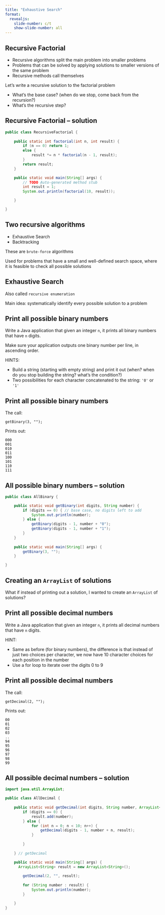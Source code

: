 ```yaml
---
title: "Exhaustive Search"
format:
  revealjs:
    slide-number: c/t
    show-slide-number: all
---
```


## Recursive Factorial

* Recursive algorithms split the main problem into smaller problems
* Problems that can be solved by applying solutions to smaller versions of the same problem
* Recursive methods call themselves

Let's write a recursive solution to the factorial problem

* What's the base case? (when do we stop, come back from the recursion?)
* What's the recursive step?

## Recursive Factorial -- solution

```java
public class RecursiveFactorial {
	
	public static int factorial(int n, int result) {
		if (n == 0) return 1;
		else {
			result *= n * factorial(n - 1, result);
		}
		return result;
	}

	public static void main(String[] args) {
		// TODO Auto-generated method stub
		int result = 1;
		System.out.println(factorial(10, result));

	}

}
```


## Two recursive algorithms

* Exhaustive Search	
* Backtracking	

These are `brute-force` algorithms

Used for problems that have a small and well-defined search space, where it is feasible to check all possible solutions

## Exhaustive	Search

Also called `recursive enumeration`

Main idea: systematically identify every possible solution to a problem

## Print all possible binary numbers

Write a Java application that	given an integer `n`, it prints all binary numbers that have `n` digits.

Make sure your application outputs one binary number per line, in ascending order.

HINTS:

* Build a string (starting with empty string) and print it out (when? when do you stop building the string? what's the condition?)
* Two possibilities for each character concatenated to the string: `'0'` or `'1'`

## Print all possible binary numbers

The call:
```
getBinary(3, "");
```

Prints out:
```
000
001
010
011
100
101
110
111
```


## All possible binary numbers -- solution

```java
public class AllBinary {

	public static void getBinary(int digits, String number) {
		if (digits == 0) { // base case, no digits left to add
			System.out.println(number);
		} else {
			getBinary(digits - 1, number + "0");
			getBinary(digits - 1, number + "1");
		}
	}
	
	public static void main(String[] args) {
		getBinary(3, "");
	}

}
```

## Creating an `ArrayList` of solutions

What if instead of printing out a solution, I wanted to create an `ArrayList` of solutions?

## Print all possible decimal numbers

Write a Java application that	given an integer `n`, it prints all decimal numbers that have `n` digits.

HINT:

* Same as before (for binary numbers), the difference is that instead of just two choices per character, we now have 10 character choices for each position in the number
* Use a for loop to iterate over the digits 0 to 9

## Print all possible decimal numbers

The call:
```
getDecimal(2, "");
```

Prints out:
```
00
01
02
03
..
94
95
96
97
98
99
```

## All possible decimal numbers -- solution

```java
import java.util.ArrayList;

public class AllDecimal {
	
	public static void getDecimal(int digits, String number, ArrayList<String> result) {
		if (digits == 0) {
			result.add(number);
		} else {
			for (int n = 0; n < 10; n++) {
				getDecimal(digits - 1, number + n, result);
			}
			
		}
		
	} // getDecimal

	public static void main(String[] args) {
	  ArrayList<String> result = new ArrayList<String>();
		
		getDecimal(2, "", result);
		
		for (String number : result) {
			System.out.println(number);
		}

	}
}

```

